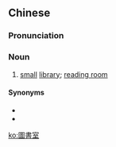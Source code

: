 {{also|图书室}}
==Chinese==
{{zh-forms|s=图书室|type=21}}

===Pronunciation===
{{zh-pron
|m=túshū室
|c=tou4 syu1 sat1
|mn=tô͘-su-sek
|cat=n
}}

===Noun===
{{zh-noun}}

# [[small]] [[library]]; [[reading room]] {{zh-mw|間}}

====Synonyms====
* {{zh-l|閱讀室}}
* {{zh-l|閱覽室}}

[[ko:圖書室]]
